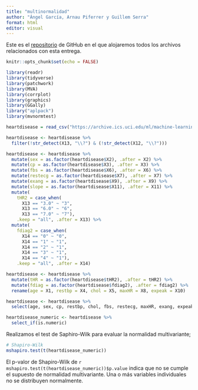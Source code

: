 ```yaml
---
title: "multinormalidad"
author: "Ángel García, Arnau Piferrer y Guillem Serra"
format: html
editor: visual
---
```


Este es el [repositorio](https://github.com/GSMir/Entrega3) de GitHub en el que alojaremos todos los archivos relacionados con esta entrega.

```r
knitr::opts_chunk$set(echo = FALSE)
```

```r
library(readr)
library(tidyverse)
library(patchwork)
library(MVA)
library(corrplot)
library(graphics)
library(GGally)
library("aplpack")
library(mvnormtest)
```

```r
heartdisease = read_csv("https://archive.ics.uci.edu/ml/machine-learning-databases/heart-disease/processed.cleveland.data", col_names = FALSE, show_col_types = FALSE)

heartdisease <- heartdisease %>% 
  filter(!str_detect(X13, "\\?") & (!str_detect(X12, "\\?")))

heartdisease <- heartdisease %>%
  mutate(sex = as.factor(heartdisease$X2), .after = X2) %>%
  mutate(cp = as.factor(heartdisease$X3), .after = X3) %>%
  mutate(fbs = as.factor(heartdisease$X6), .after = X6) %>%
  mutate(restecg = as.factor(heartdisease$X7), .after = X7) %>%
  mutate(exang = as.factor(heartdisease$X9), .after = X9) %>%
  mutate(slope = as.factor(heartdisease$X11), .after = X11) %>%
  mutate(
    tHR2 = case_when(
      X13 == "3.0" ~ "3",
      X13 == "6.0" ~ "6",
      X13 == "7.0" ~ "7"),
    .keep = "all", .after = X13) %>%
  mutate(
    fdiag2 = case_when(
      X14 == "0" ~ "0",
      X14 == "1" ~ "1",
      X14 == "2" ~ "1",
      X14 == "3" ~ "1",
      X14 == "4" ~ "1"),
    .keep = "all", .after = X14)

heartdisease <- heartdisease %>%
  mutate(tHR = as.factor(heartdisease$tHR2), .after = tHR2) %>%
  mutate(fdiag = as.factor(heartdisease$fdiag2), .after = fdiag2) %>%
  rename(age = X1, restbp = X4, chol = X5, maxHR = X8, expeak = X10)

heartdisease <- heartdisease %>%
  select(age, sex, cp, restbp, chol, fbs, restecg, maxHR, exang, expeak, slope, tHR, fdiag)

heartdisease_numeric <- heartdisease %>%
  select_if(is.numeric)
```

Realizamos el test de Saphiro-Wilk para evaluar la normalidad multivariante;

```r
# Shapiro-Wilk
mshapiro.test(t(heartdisease_numeric))
```

El p-valor de Shapiro-Wilk de `r mshapiro.test(t(heartdisease_numeric))$p.value` indica que no se cumple el supuesto de normalidad multivariante. Una o más variables individuales no se distribuyen normalmente.
